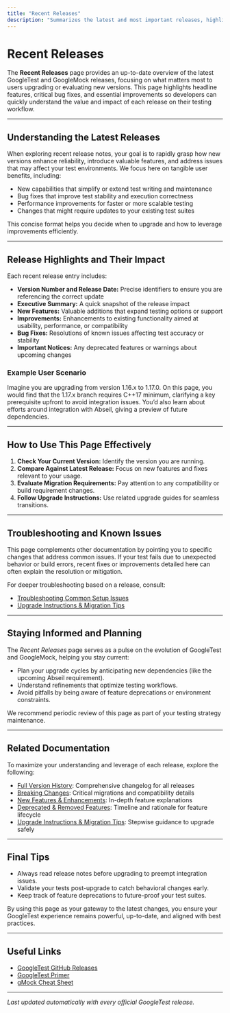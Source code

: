 ```yaml
---
title: "Recent Releases"
description: "Summarizes the latest and most important releases, highlighting headline features, critical bug fixes, and essential improvements. Ideal for users upgrading from a recent version or evaluating new features."
---
```


# Recent Releases

The **Recent Releases** page provides an up-to-date overview of the latest GoogleTest and GoogleMock releases, focusing on what matters most to users upgrading or evaluating new versions. This page highlights headline features, critical bug fixes, and essential improvements so developers can quickly understand the value and impact of each release on their testing workflow.

---

## Understanding the Latest Releases

When exploring recent release notes, your goal is to rapidly grasp how new versions enhance reliability, introduce valuable features, and address issues that may affect your test environments. We focus here on tangible user benefits, including:

- New capabilities that simplify or extend test writing and maintenance
- Bug fixes that improve test stability and execution correctness
- Performance improvements for faster or more scalable testing
- Changes that might require updates to your existing test suites

This concise format helps you decide when to upgrade and how to leverage improvements efficiently.

---

## Release Highlights and Their Impact

Each recent release entry includes:

- **Version Number and Release Date:** Precise identifiers to ensure you are referencing the correct update
- **Executive Summary:** A quick snapshot of the release impact
- **New Features:** Valuable additions that expand testing options or support
- **Improvements:** Enhancements to existing functionality aimed at usability, performance, or compatibility
- **Bug Fixes:** Resolutions of known issues affecting test accuracy or stability
- **Important Notices:** Any deprecated features or warnings about upcoming changes

### Example User Scenario

Imagine you are upgrading from version 1.16.x to 1.17.0. On this page, you would find that the 1.17.x branch requires C++17 minimum, clarifying a key prerequisite upfront to avoid integration issues. You’d also learn about efforts around integration with Abseil, giving a preview of future dependencies.

---

## How to Use This Page Effectively

1. **Check Your Current Version:** Identify the version you are running.
2. **Compare Against Latest Release:** Focus on new features and fixes relevant to your usage.
3. **Evaluate Migration Requirements:** Pay attention to any compatibility or build requirement changes.
4. **Follow Upgrade Instructions:** Use related upgrade guides for seamless transitions.

---

## Troubleshooting and Known Issues

This page complements other documentation by pointing you to specific changes that address common issues. If your test fails due to unexpected behavior or build errors, recent fixes or improvements detailed here can often explain the resolution or mitigation.

For deeper troubleshooting based on a release, consult:

- [Troubleshooting Common Setup Issues](/getting-started/troubleshooting-validation/common-setup-issues)
- [Upgrade Instructions & Migration Tips](/changelog/upgrade-guidance/upgrade-instructions)

---

## Staying Informed and Planning

The *Recent Releases* page serves as a pulse on the evolution of GoogleTest and GoogleMock, helping you stay current:

- Plan your upgrade cycles by anticipating new dependencies (like the upcoming Abseil requirement).
- Understand refinements that optimize testing workflows.
- Avoid pitfalls by being aware of feature deprecations or environment constraints.

We recommend periodic review of this page as part of your testing strategy maintenance.

---

## Related Documentation

To maximize your understanding and leverage of each release, explore the following:

- [Full Version History](/changelog/release-history/full-version-history): Comprehensive changelog for all releases
- [Breaking Changes](/changelog/upgrade-guidance/breaking-changes): Critical migrations and compatibility details
- [New Features & Enhancements](/changelog/feature-lifecycle/new-features): In-depth feature explanations
- [Deprecated & Removed Features](/changelog/feature-lifecycle/deprecation-notices): Timeline and rationale for feature lifecycle
- [Upgrade Instructions & Migration Tips](/changelog/upgrade-guidance/upgrade-instructions): Stepwise guidance to upgrade safely

---

## Final Tips

- Always read release notes before upgrading to preempt integration issues.
- Validate your tests post-upgrade to catch behavioral changes early.
- Keep track of feature deprecations to future-proof your test suites.

By using this page as your gateway to the latest changes, you ensure your GoogleTest experience remains powerful, up-to-date, and aligned with best practices.

---

## Useful Links

- [GoogleTest GitHub Releases](https://github.com/google/googletest/releases)
- [GoogleTest Primer](https://google.github.io/googletest/primer.html)
- [gMock Cheat Sheet](https://google.github.io/googletest/gmock_cheat_sheet.html)

---

_Last updated automatically with every official GoogleTest release._